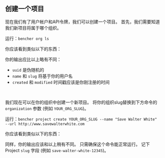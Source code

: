 
## 创建一个项目

现在我们有了用户帐户和API令牌，我们可以创建一个项目。
首先，我们需要知道我们新项目将属于哪个组织。

运行：`bencher org ls`

你应该看到类似以下的东西：

<QSOrgLsOutput />

你的输出应比以上略有不同：
- `uuid` 是伪随机的
- `name` 和 `slug` 将基于你的用户名
- `created` 和 `modified` 时间戳应该是你刚注册的时间

<br />

我们现在可以在你的组织中创建一个新项目。
将你的组织slug替换到下方命令的 `organization` 参数 (例如 `YOUR_ORG_SLUG`)。

运行：`bencher project create YOUR_ORG_SLUG --name "Save Walter White" --url http://www.savewalterwhite.com`

你应该看到类似以下的东西：

<QSProjectCreateOutput />

同样，你的输出应该和以上稍有不同。
只需确保这个命令能正常运行。
记下Project `slug` 字段 (例如 `save-walter-white-12345`)。